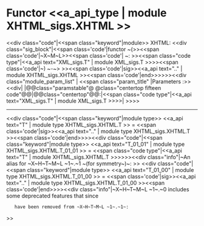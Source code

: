 =Functor <<a_api_type | module XHTML_sigs.XHTML >> =
<<div class="code"|<<span class="keyword"|module>> XHTML: <<div class="sig_block"|<<span class='code'|functor ~(>><<span class='code'|~X~M~L>><<span class='code'| ~: >><<span class="code type"|<<a_api text="XML_sigs.T" | module XML_sigs.T >>>><<span class='code'|~) ~-~> >><<span class='code'|sig>><<a_api text=".." | module XHTML_sigs.XHTML >><<span class='code'|end>>>>>><<div class="module_param_list" | <<span class="param_title" |Parameters :>><<div|
|@@class="paramstable"@ @class="centertop fifteen code"@@{{{XML}}}|@@class="centertop"@@:|<<span class="code type"|<<a_api text="XML_sigs.T" | module XML_sigs.T >>>>|
>>>>

----
<<div class="code"|<<span class="keyword"|module type>> <<a_api text="T" | module type XHTML_sigs.XHTML.T >> = <<span class='code'|sig>><<a_api text=".." | module type XHTML_sigs.XHTML.T >><<span class='code'|end>>>><<div class="code"|<<span class="keyword"|module type>> <<a_api text="T_01_01" | module type XHTML_sigs.XHTML.T_01_01 >> = <<span class="code type"|<<a_api text="T" | module XHTML_sigs.XHTML.T >>>>>><<div class="info"|~An alias for ~X~H~T~M~L ~1~.~1 ~(for symmetry~)~:
>>
<<div class="code"|<<span class="keyword"|module type>> <<a_api text="T_01_00" | module type XHTML_sigs.XHTML.T_01_00 >> = <<span class='code'|sig>><<a_api text=".." | module type XHTML_sigs.XHTML.T_01_00 >><<span class='code'|end>>>><<div class="info"|~X~H~T~M~L ~1~.~0 includes some deprecated features that since
    have been removed from ~X~H~T~M~L ~1~.~1~:
>>
